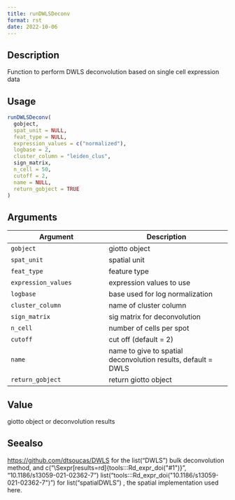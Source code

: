 ```yaml
--- 
title: runDWLSDeconv 
format: rst 
date: 2022-10-06 
--- 
```


## Description

Function to perform DWLS deconvolution based on single cell expression data


## Usage

```r
runDWLSDeconv(
  gobject,
  spat_unit = NULL,
  feat_type = NULL,
  expression_values = c("normalized"),
  logbase = 2,
  cluster_column = "leiden_clus",
  sign_matrix,
  n_cell = 50,
  cutoff = 2,
  name = NULL,
  return_gobject = TRUE
)
```


## Arguments

Argument      |Description
------------- |----------------
`gobject`     |     giotto object
`spat_unit`     |     spatial unit
`feat_type`     |     feature type
`expression_values`     |     expression values to use
`logbase`     |     base used for log normalization
`cluster_column`     |     name of cluster column
`sign_matrix`     |     sig matrix for deconvolution
`n_cell`     |     number of cells per spot
`cutoff`     |     cut off (default = 2)
`name`     |     name to give to spatial deconvolution results, default = DWLS
`return_gobject`     |     return giotto object


## Value

giotto object or deconvolution results


## Seealso

[https://github.com/dtsoucas/DWLS](https://github.com/dtsoucas/DWLS) for the list("DWLS") bulk deconvolution method,
 and c("\\Sexpr[results=rd]{tools:::Rd_expr_doi(\"#1\")}", "10.1186/s13059-021-02362-7") list("tools:::Rd_expr_doi(\"10.1186/s13059-021-02362-7\")") for list("spatialDWLS") , the spatial implementation used here.



